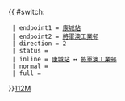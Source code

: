 {{ #switch: {{{format|}}}
  | endpoint1 = [[康城站公共運輸交匯處|康城站]]
  | endpoint2 = [[將軍澳工業邨公共運輸交匯處|將軍澳工業邨]]
  | direction = 2
  | status = 
  | inline = [[康城站公共運輸交匯處|康城站]] ↔ [[將軍澳工業邨公共運輸交匯處|將軍澳工業邨]]
  | normal = 
  | full =
}}<noinclude>[[category:新界專線小巴路線模板|112M]]</noinclude>